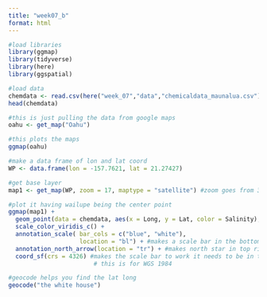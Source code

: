 ```yaml
---
title: "week07_b"
format: html
---
```


```r
#load libraries
library(ggmap)
library(tidyverse)
library(here)
library(ggspatial)

```

```r
#load data
chemdata <- read.csv(here("week_07","data","chemicaldata_maunalua.csv"))
head(chemdata)
```

```r
#this is just pulling the data from google maps
oahu <- get_map("Oahu")

#this plots the maps
ggmap(oahu)

#make a data frame of lon and lat coord
WP <- data.frame(lon = -157.7621, lat = 21.27427)

#get base layer
map1 <- get_map(WP, zoom = 17, maptype = "satellite") #zoom goes from 3 to 20 3= pacific ocean level, 20= building level zoom

#plot it having wailupe being the center point
ggmap(map1) +
  geom_point(data = chemdata, aes(x = Long, y = Lat, color = Salinity), size = 4) +
  scale_color_viridis_c() +
  annotation_scale( bar_cols = c("blue", "white"),
                    location = "bl") + #makes a scale bar in the bottom left
  annotation_north_arrow(location = "tr") + #makes north star in top right
  coord_sf(crs = 4326) #makes the scale bar to work it needs to be in this coordate system
                        # this is for WGS 1984


```

```r
#geocode helps you find the lat long
geocode("the white house")
```

